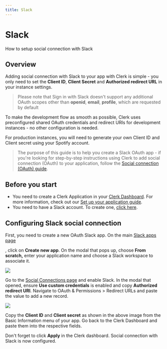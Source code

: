 ---
title: Slack
---

# Slack

How to setup social connection with Slack

## Overview

Adding social connection with Slack to your app with Clerk is simple - you only need to set the **Client ID**, **Client Secret** and **Authorized redirect URL** in your instance settings.

> Please note that Sign in with Slack doesn't support any additional OAuth scopes other than **openid**, **email**, **profile**, which are requested by default

To make the development flow as smooth as possible, Clerk uses  preconfigured shared OAuth credentials and redirect URIs for development instances - no other configuration is needed.

For production instances, you will need to generate your own Client ID and Client secret using your Spotify account.

> The purpose of this guide is to help you create a Slack OAuth app - if  you're looking for step-by-step instructions using Clerk to add social  connection (OAuth) to your application, follow the [Social connection (OAuth) guide](https://clerk.com/docs/authentication/social-connections-oauth).

## Before you start

- You need to create a Clerk Application in your [Clerk Dashboard](https://dashboard.clerk.dev/). For more information, check out our [Set up your application guide](/get-started/setup-clerk).
- You need to have a Slack account. To create one, [click here](https://slack.com/get-started#/createnew).

## Configuring Slack social connection

First, you need to create a new OAuth Slack app. On the main [Slack apps page](https://api.slack.com/apps)

, click on **Create new app**. On the modal that pops up, choose **From scratch,** enter your application name and choose a Slack workspace to associate it.

![](./slack/94ec6d3046efef304c53501bf71eef26d019a9ef-1917x833.png)

Go to the [Social Connections page](https://dashboard.clerk.dev/last-active?path=authentication/social) and enable Slack. In the modal that opened, ensure **Use custom credentials** is enabled and copy **Authorized redirect URI**. Navigate to OAuth & Permissions > Redirect URLs and paste the value to add a new record.

![](./slack/60a1c0c6c305a9f3ee06e38e6315803c366060a4-1906x900.png)

Copy the **Client ID** and **Client secret** as shown in the above image from the Basic Information menu of your  app. Go back to the Clerk Dashboard and paste them into the respective  fields.

Don't forget to click **Apply** in the Clerk dashboard. Social connection with Slack is now configured.

